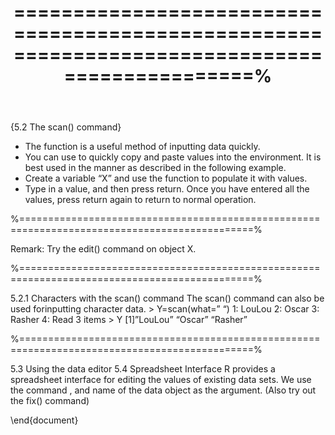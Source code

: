 %==============================================================================================%
  
{5.2 The scan() command}

* The \texttt{scan()} function is a useful method of inputting data quickly. 
*  You can use to quickly copy
and paste values into the \texttt{R} environment. It is best used in the manner as described in the
following example. 
*  Create a variable "X" and use the \texttt{scan()} function to populate it with
values. 
*  Type in a value, and then press return. Once you have entered all the values, press
return again to return to normal operation.


%==============================================================================================%
  
  \begin{verbatim}
> X=scan()
1: 4
2: 5
3: 5
4: 6
5:
  Read 4 items
\end{verbatim}
Remark: Try the edit() command on object X.

%==============================================================================================%
  
  5.2.1 Characters with the scan() command
The scan() command can also be used forinputting character data.
> Y=scan(what=" ")
1: LouLou
2: Oscar
3: Rasher
4:
  Read 3 items
> Y
[1] "LouLou" "Oscar" "Rasher"

%==============================================================================================%
  
  5.3 Using the data editor
5.4 Spreadsheet Interface
R provides a spreadsheet interface for editing the values of existing data sets. We use the
command \texttt{data.entry()}, and name of the data object as the argument. (Also try out the
                                                                             fix() command)
\begin{framed}
\begin{verbatim}
> data.entry(X) # Edit the data set and exit interface
> X
\end{verbatim}
\end{framed}



\end{document}
